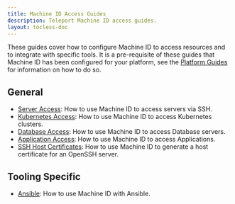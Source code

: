 ```yaml
---
title: Machine ID Access Guides
description: Teleport Machine ID access guides.
layout: tocless-doc
---
```


These guides cover how to configure Machine ID to access resources and to
integrate with specific tools. It is a pre-requisite of these guides that
Machine ID has been configured for your platform, see the
[Platform Guides](./platform-guides.mdx) for information on how to do so.

## General

- [Server Access](./access-guides/ssh.mdx): How to use Machine ID to access servers via SSH.
- [Kubernetes Access](./access-guides/kubernetes.mdx): How to use Machine ID to access Kubernetes clusters.
- [Database Access](./access-guides/databases.mdx): How to use Machine ID to access Database servers.
- [Application Access](./access-guides/applications.mdx): How to use Machine ID to access Applications.
- [SSH Host Certificates](./access-guides/host-certificate.mdx): How to use Machine ID to generate a host certificate for an OpenSSH server.

## Tooling Specific

- [Ansible](./access-guides/ansible.mdx): How to use Machine ID with Ansible.